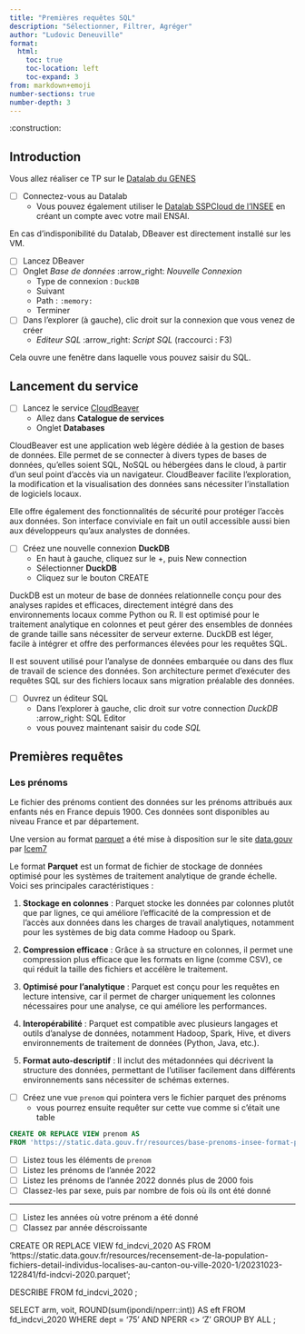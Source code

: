 ```yaml
---
title: "Premières requêtes SQL"
description: "Sélectionner, Filtrer, Agréger"
author: "Ludovic Deneuville"
format: 
  html:
    toc: true
    toc-location: left
    toc-expand: 3
from: markdown+emoji
number-sections: true
number-depth: 3
---
```


:construction:

## Introduction {.unnumbered}

Vous allez réaliser ce TP sur le [Datalab du GENES](https://onyxia.lab.groupe-genes.fr/){target="_blank"}

- [ ] Connectez-vous au Datalab
  - Vous pouvez également utiliser le [Datalab SSPCloud de l'INSEE](https://datalab.sspcloud.fr/){target="_blank"} en créant un compte avec votre mail ENSAI.

::: {.callout-caution title="En cas d'indisponibilité du Datalab" collapse="true"}
En cas d'indisponibilité du Datalab, DBeaver est directement installé sur les VM.

- [ ] Lancez DBeaver
- [ ] Onglet *Base de données* :arrow_right: *Nouvelle Connexion*
  - Type de connexion : `DuckDB`
  - Suivant
  - Path : `:memory:`
  - Terminer
- [ ] Dans l'explorer (à gauche), clic droit sur la connexion que vous venez de créer
  - *Editeur SQL* :arrow_right: *Script SQL* (raccourci : F3)

Cela ouvre une fenêtre dans laquelle vous pouvez saisir du SQL.
:::

## Lancement du service

- [ ] Lancez le service [CloudBeaver](https://dbeaver.com/docs/cloudbeaver/){target="_blank"}
  - Allez dans **Catalogue de services**
  - Onglet **Databases**

::: {.callout-tip title="CloudBeaver"}
CloudBeaver est une application web légère dédiée à la gestion de bases de données. Elle permet de se connecter à divers types de bases de données, qu'elles soient SQL, NoSQL ou hébergées dans le cloud, à partir d'un seul point d'accès via un navigateur. CloudBeaver facilite l'exploration, la modification et la visualisation des données sans nécessiter l'installation de logiciels locaux. 

Elle offre également des fonctionnalités de sécurité pour protéger l'accès aux données. Son interface conviviale en fait un outil accessible aussi bien aux développeurs qu'aux analystes de données.
:::

- [ ] Créez une nouvelle connexion **DuckDB**
  - En haut à gauche, cliquez sur le +, puis New connection
  - Sélectionner **DuckDB**
  - Cliquez sur le bouton CREATE

::: {.callout-tip title="DuckDB"}
DuckDB est un moteur de base de données relationnelle conçu pour des analyses rapides et efficaces, directement intégré dans des environnements locaux comme Python ou R. Il est optimisé pour le traitement analytique en colonnes et peut gérer des ensembles de données de grande taille sans nécessiter de serveur externe. DuckDB est léger, facile à intégrer et offre des performances élevées pour les requêtes SQL. 

Il est souvent utilisé pour l'analyse de données embarquée ou dans des flux de travail de science des données. Son architecture permet d'exécuter des requêtes SQL sur des fichiers locaux sans migration préalable des données.
:::

- [ ] Ouvrez un éditeur SQL
  - Dans l'explorer à gauche, clic droit sur votre connection *DuckDB* :arrow_right: SQL Editor
  - vous pouvez maintenant saisir du code *SQL*


## Premières requêtes

### Les prénoms

::: {.callout-note title="Fichier des prénoms"}
Le fichier des prénoms contient des données sur les prénoms attribués aux enfants nés en France depuis 1900. Ces données sont disponibles au niveau France et par département.

Une version au format [parquet](https://parquet.apache.org/){target="_blank"} a été mise à disposition sur le site [data.gouv](https://www.data.gouv.fr/fr/datasets/base-prenoms-insee-format-parquet/){target="_blank"} par [Icem7](https://www.icem7.fr/){target="_blank"}
:::

::: {.callout-tip title="Fichier parquet"}
Le format **Parquet** est un format de fichier de stockage de données optimisé pour les systèmes de traitement analytique de grande échelle. Voici ses principales caractéristiques :

1. **Stockage en colonnes** : Parquet stocke les données par colonnes plutôt que par lignes, ce qui améliore l'efficacité de la compression et de l'accès aux données dans les charges de travail analytiques, notamment pour les systèmes de big data comme Hadoop ou Spark.
   
2. **Compression efficace** : Grâce à sa structure en colonnes, il permet une compression plus efficace que les formats en ligne (comme CSV), ce qui réduit la taille des fichiers et accélère le traitement.

3. **Optimisé pour l'analytique** : Parquet est conçu pour les requêtes en lecture intensive, car il permet de charger uniquement les colonnes nécessaires pour une analyse, ce qui améliore les performances.

4. **Interopérabilité** : Parquet est compatible avec plusieurs langages et outils d'analyse de données, notamment Hadoop, Spark, Hive, et divers environnements de traitement de données (Python, Java, etc.).

5. **Format auto-descriptif** : Il inclut des métadonnées qui décrivent la structure des données, permettant de l'utiliser facilement dans différents environnements sans nécessiter de schémas externes.
:::

- [ ] Créez une vue `prenom` qui pointera vers le fichier parquet des prénoms
  - vous pourrez ensuite requêter sur cette vue comme si c'était une table

```.sql
CREATE OR REPLACE VIEW prenom AS
FROM 'https://static.data.gouv.fr/resources/base-prenoms-insee-format-parquet/20231121-161435/prenoms-nat2022.parquet'
```

- [ ] Listez tous les éléments de `prenom`
- [ ] Listez les prénoms de l'année 2022
- [ ] Listez les prénoms de l'année 2022 donnés plus de 2000 fois
- [ ] Classez-les par sexe, puis par nombre de fois où ils ont été donné

---

- [ ] Listez les années où votre prénom a été donné
- [ ] Classez par année déscroissante







CREATE OR REPLACE VIEW fd_indcvi_2020 AS
FROM 'https://static.data.gouv.fr/resources/recensement-de-la-population-fichiers-detail-individus-localises-au-canton-ou-ville-2020-1/20231023-122841/fd-indcvi-2020.parquet'; 

DESCRIBE FROM fd_indcvi_2020 ;

SELECT arm, 
       voit,
       ROUND(sum(ipondi/nperr::int)) AS eft
  FROM fd_indcvi_2020
 WHERE dept = '75' 
   AND NPERR <> 'Z'
 GROUP BY ALL ; 